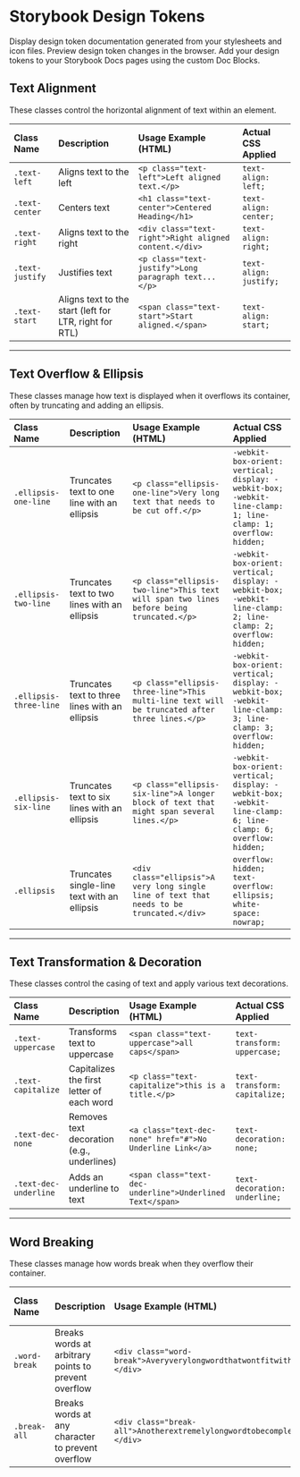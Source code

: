 
<Meta title="Tokens/Text" />

# Storybook Design Tokens

Display design token documentation generated from your stylesheets and icon files. Preview design token changes in the browser. Add your design tokens to your Storybook Docs pages using the custom Doc Blocks.


## Text Alignment

These classes control the horizontal alignment of text within an element.

| Class Name      | Description              | Usage Example (HTML)                   | Actual CSS Applied             |
| :-------------- | :----------------------- | :------------------------------------- | :----------------------------- |
| `.text-left`    | Aligns text to the left  | `<p class="text-left">Left aligned text.</p>` | `text-align: left;`            |
| `.text-center`  | Centers text             | `<h1 class="text-center">Centered Heading</h1>` | `text-align: center;`          |
| `.text-right`   | Aligns text to the right | `<div class="text-right">Right aligned content.</div>` | `text-align: right;`           |
| `.text-justify` | Justifies text           | `<p class="text-justify">Long paragraph text...</p>` | `text-align: justify;`         |
| `.text-start`   | Aligns text to the start (left for LTR, right for RTL) | `<span class="text-start">Start aligned.</span>` | `text-align: start;`           |

---

## Text Overflow & Ellipsis

These classes manage how text is displayed when it overflows its container, often by truncating and adding an ellipsis.

| Class Name             | Description                                | Usage Example (HTML)                    | Actual CSS Applied              |
| :--------------------- | :----------------------------------------- | :-------------------------------------- | :------------------------------ |
| `.ellipsis-one-line`   | Truncates text to one line with an ellipsis | `<p class="ellipsis-one-line">Very long text that needs to be cut off.</p>` | `-webkit-box-orient: vertical; display: -webkit-box; -webkit-line-clamp: 1; line-clamp: 1; overflow: hidden;` |
| `.ellipsis-two-line`   | Truncates text to two lines with an ellipsis | `<p class="ellipsis-two-line">This text will span two lines before being truncated.</p>` | `-webkit-box-orient: vertical; display: -webkit-box; -webkit-line-clamp: 2; line-clamp: 2; overflow: hidden;` |
| `.ellipsis-three-line` | Truncates text to three lines with an ellipsis | `<p class="ellipsis-three-line">This multi-line text will be truncated after three lines.</p>` | `-webkit-box-orient: vertical; display: -webkit-box; -webkit-line-clamp: 3; line-clamp: 3; overflow: hidden;` |
| `.ellipsis-six-line`   | Truncates text to six lines with an ellipsis | `<p class="ellipsis-six-line">A longer block of text that might span several lines.</p>` | `-webkit-box-orient: vertical; display: -webkit-box; -webkit-line-clamp: 6; line-clamp: 6; overflow: hidden;` |
| `.ellipsis`            | Truncates single-line text with an ellipsis | `<div class="ellipsis">A very long single line of text that needs to be truncated.</div>` | `overflow: hidden; text-overflow: ellipsis; white-space: nowrap;` |

---

## Text Transformation & Decoration

These classes control the casing of text and apply various text decorations.

| Class Name             | Description                           | Usage Example (HTML)                   | Actual CSS Applied             |
| :--------------------- | :------------------------------------ | :------------------------------------- | :----------------------------- |
| `.text-uppercase`      | Transforms text to uppercase          | `<span class="text-uppercase">all caps</span>` | `text-transform: uppercase;`   |
| `.text-capitalize`     | Capitalizes the first letter of each word | `<p class="text-capitalize">this is a title.</p>` | `text-transform: capitalize;`  |
| `.text-dec-none`       | Removes text decoration (e.g., underlines) | `<a class="text-dec-none" href="#">No Underline Link</a>` | `text-decoration: none;`       |
| `.text-dec-underline`  | Adds an underline to text             | `<span class="text-dec-underline">Underlined Text</span>` | `text-decoration: underline;`  |

---

## Word Breaking

These classes manage how words break when they overflow their container.

| Class Name   | Description                      | Usage Example (HTML)             | Actual CSS Applied       |
| :----------- | :------------------------------- | :------------------------------- | :----------------------- |
| `.word-break`| Breaks words at arbitrary points to prevent overflow | `<div class="word-break">Averyverylongwordthatwontfitwithoutbreaking.</div>` | `word-break: break-word;`|
| `.break-all` | Breaks words at any character to prevent overflow | `<div class="break-all">Anotherextremelylongwordtobecompletelybroken.</div>` | `word-break: break-all;` |